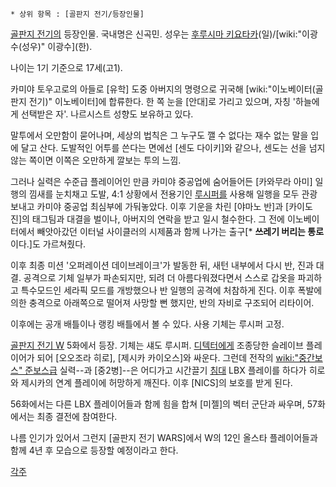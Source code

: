  * 상위 항목 : [골판지 전기/등장인물]

[[골판지 전기]]의 등장인물. 국내명은 신곡민. 성우는 [[후루시마 키요타카]](일)/[wiki:"이광수(성우)" 이광수](한).

나이는 1기 기준으로 17세(고1).

카미야 토우고로의 아들로 [유학] 도중 아버지의 명령으로 귀국해 [wiki:"이노베이터(골판지 전기)" 이노베이터]에 합류한다. 한 쪽 눈을 [안대]로 가리고 있으며, 자칭 '하늘에게 선택받은 자'. 나르시스트 성향도 보유하고 있다.

말투에서 오만함이 묻어나며, 세상의 법칙은 그 누구도 깰 수 없다는 재수 없는 말을 입에 달고 산다. 도발적인 어투를 쓴다는 면에선 [센도 다이키]와 같으나, 센도는 선을 넘지 않는 쪽이면 이쪽은 오만하게 깔보는 투의 느낌.

그러나 실력은 수준급 플레이어인 만큼 카미야 중공업에 숨어들어든 [카와무라 아미] 일행의 낌새를 눈치채고 도발, 4:1 상황에서 전용기인 [[루시퍼]]를 사용해 일행을 모두 관광보내고 카미야 중공업 최심부에 가둬놓았다. 이후 기운을 차린 [야마노 반]과 [카이도 진]의 태그팀과 대결을 벌이나, 아버지의 연락을 받고 일시 철수한다. 그 전에 이노베이터에서 빼앗아갔던 이터널 사이클러의 시제품과 함께 나가는 출구[* '''쓰레기 버리는 통로'''이다.]도 가르쳐줬다.

이후 최종 미션 '오퍼레이션 데이브레이크'가 발동한 뒤, 새턴 내부에서 다시 반, 진과 대결. 공격으로 기체 일부가 파손되지만, 되려 더 아름다워졌다면서 스스로 갑옷을 파괴하고 특수모드인 세라픽 모드를 개방했으나 반 일행의 공격에 처참하게 진다. 이후 폭발에 의한 충격으로 아래쪽으로 떨어져 사망할 뻔 했지만, 반의 자비로 구조되어 리타이어. 

이후에는 공개 배틀이나 랭킹 배틀에서 볼 수 있다. 사용 기체는 루시퍼 고정.

[[골판지 전기 W]] 5화에서 등장. 기체는 섀도 루시퍼. [[디텍터]]에게 조종당한 슬레이브 플레이어가 되어 [오오조라 히로], [제시카 카이오스]와 싸운다. 그런데 전작의 [[wiki:"중간보스" 준보스]]급 실력--과 [중2병]--은 어디가고 시간끌기 [[침대]] LBX 플레이를 하다가 히로와 제시카의 연계 플레이에 허망하게 깨진다. 이후 [NICS]의 보호를 받게 된다.

56화에서는 다른 LBX 플레이어들과 함께 힘을 합쳐 [미젤]의 벡터 군단과 싸우며, 57화에서는 최종 결전에 참여한다.

나름 인기가 있어서 그런지 [골판지 전기 WARS]에서 W의 12인 올스타 플레이어들과 함께 4년 후 모습으로 등장할 예정이라고 한다.

[[각주]]
